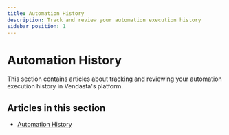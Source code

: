 ```yaml
---
title: Automation History
description: Track and review your automation execution history
sidebar_position: 1
---
```


# Automation History

This section contains articles about tracking and reviewing your automation execution history in Vendasta's platform.

## Articles in this section

- [Automation History](/automations/automation-history/automation-history)